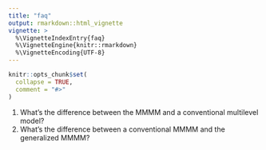 ```yaml
---
title: "faq"
output: rmarkdown::html_vignette
vignette: >
  %\VignetteIndexEntry{faq}
  %\VignetteEngine{knitr::rmarkdown}
  %\VignetteEncoding{UTF-8}
---
```


```r
knitr::opts_chunk$set(
  collapse = TRUE,
  comment = "#>"
)
```

1. What's the difference between the MMMM and a conventional multilevel model?
2. What's the difference between a conventional MMMM and the generalized MMMM?
